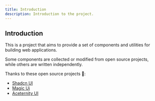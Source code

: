 ```yaml
---
title: Introduction
description: Introduction to the project.
---
```


## Introduction

This is a project that aims to provide a set of components and utilities for building web applications.

Some components are collected or modified from open source projects, while others are written independently.

Thanks to these open source projects 🫡:

- [Shadcn UI](https://ui.shadcn.com)
- [Magic Ui](https://magicui.design/)
- [Aceternity UI](https://ui.aceternity.com)


